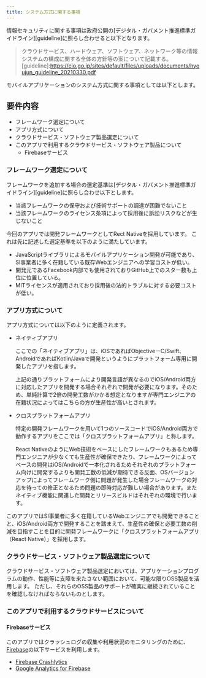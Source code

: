 ```yaml
---
title: システム方式に関する事項
---
```


情報セキュリティに関する事項は政府公開の[デジタル・ガバメント推進標準ガイドライン][guideline]に照らし合わせると以下となります。
>クラウドサービス、ハードウェア、ソフトウェア、ネットワーク等の情報システムの構成に関する全体の方針等の案について記載する。
[guideline]:<https://cio.go.jp/sites/default/files/uploads/documents/hyoujun_guideline_20210330.pdf>

モバイルアプリケーションのシステム方式に関する事項としては以下とします。

## 要件内容

- フレームワーク選定について
- アプリ方式について
- クラウドサービス・ソフトウェア製品選定について
- このアプリで利用するクラウドサービス・ソフトウェア製品について
    - Firebaseサービス

### フレームワーク選定について

フレームワークを追加する場合の選定基準は[デジタル・ガバメント推進標準ガイドライン][guideline]に照らし合わせ以下とします。

  - 当該フレームワークの保守および技術サポートの調達が困難でないこと
  - 当該フレームワークのライセンス条項によって採用後に訴訟リスクなどが生じないこと

今回のアプリでは開発フレームワークとしてRect Nativeを採用しています。
これは先に記述した選定基準を以下のように満たしています。

- JavaScriptライブラリによるモバイルアプリケーション開発が可能であり、SI事業者に多く在籍している既存Webエンジニアへの学習コストが低い。
- 開発元であるFacebook内部でも使用されておりGitHub上でのスター数も上位に位置している。
- MITライセンスが適用されており採用後の法的トラブルに対する必要コストが低い。

### アプリ方式について

アプリ方式については以下のように定義されます。

- ネイティブアプリ

    ここでの「ネイティブアプリ」は、iOSであればObjectiveーC/Swift、AndroidであればKotlin/Javaで開発というようにプラットフォーム専用に開発したアプリを指します。

    上記の通りプラットフォームにより開発言語が異なるのでiOS/Android両方に対応したアプリを開発する場合それぞれで開発が必要になります。そのため、単純計算で2倍の開発工数がかかる想定となりますが専門エンジニアの在籍状況によってはこちらの方が生産性が高いとされます。

- クロスプラットフォームアプリ

    特定の開発フレームワークを用いて1つのソースコードでiOS/Android両方で動作するアプリをここでは「クロスプラットフォームアプリ」と称します。

    React NativeのようにWeb技術をベースにしたフレームワークもあるため専門エンジニアが少なくても生産性が確保できたり、フレームワークによってベースの開発はiOS/Androidで一本化されるためそれぞれのプラットフォーム向けに開発するよりも開発工数の低減が期待できる反面、OSバージョンアップによってフレームワーク側に問題が発生した場合フレームワークの対応を待っての修正となるため問題の即時対応が難しい場合があります。またネイティブ機能に関連した開発とリリースビルドはそれぞれの環境で行います。

このアプリではSI事業者に多く在籍しているWebエンジニアでも開発できることと、iOS/Android両方で開発することを踏まえて、生産性の確保と必要工数の削減を目指すことを目的に開発フレームワークに「クロスプラットフォームアプリ（React Native）」を採用します。

### クラウドサービス・ソフトウェア製品選定について

クラウドサービス・ソフトウェア製品選定においては、アプリケーションプログラムの動作、性能等に支障を来たさない範囲において、可能な限りOSS製品を活用します。
ただし、それらのOSS製品のサポートが確実に継続されていることを確認しなければならないものとします。

### このアプリで利用するクラウドサービスについて

#### Firebaseサービス

このアプリではクラッシュログの収集や利用状況のモニタリングのために、[Firebase][firebase]の以下サービスを利用します。

- [Firebase Crashlytics][Crashlytics]
- [Google Analytics for Firebase][Analytics]

[firebase]:https://firebase.google.com/?hl=ja
[Crashlytics]:https://firebase.google.com/products/crashlytics?hl=ja
[Analytics]:https://firebase.google.com/products/analytics?hl=ja
